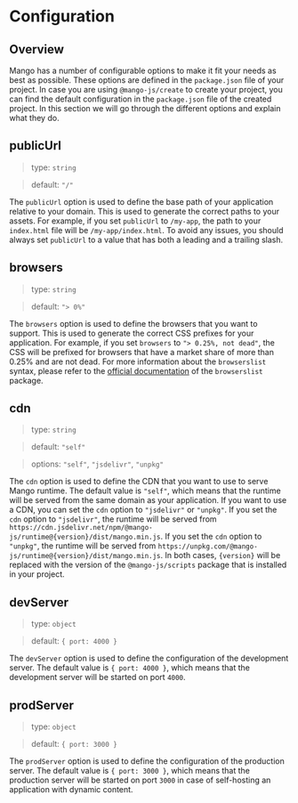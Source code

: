 # Configuration

## Overview

Mango has a number of configurable options to make it fit your needs as best as possible. These options are defined in the `package.json` file of your project. In case you are using `@mango-js/create` to create your project, you can find the default configuration in the `package.json` file of the created project. In this section we will go through the different options and explain what they do.

## publicUrl

> type: `string`

> default: `"/"`

The `publicUrl` option is used to define the base path of your application relative to your domain. This is used to generate the correct paths to your assets. For example, if you set `publicUrl` to `/my-app`, the path to your `index.html` file will be `/my-app/index.html`. To avoid any issues, you should always set `publicUrl` to a value that has both a leading and a trailing slash.

## browsers

> type: `string`

> default: `"> 0%"`

The `browsers` option is used to define the browsers that you want to support. This is used to generate the correct CSS prefixes for your application. For example, if you set `browsers` to `"> 0.25%, not dead"`, the CSS will be prefixed for browsers that have a market share of more than 0.25% and are not dead. For more information about the `browserslist` syntax, please refer to the [official documentation](https://browsersl.ist/) of the `browserslist` package.

## cdn

> type: `string`

> default: `"self"`

> options: `"self"`, `"jsdelivr"`, `"unpkg"`

The `cdn` option is used to define the CDN that you want to use to serve Mango runtime. The default value is `"self"`, which means that the runtime will be served from the same domain as your application. If you want to use a CDN, you can set the `cdn` option to `"jsdelivr"` or `"unpkg"`. If you set the `cdn` option to `"jsdelivr"`, the runtime will be served from `https://cdn.jsdelivr.net/npm/@mango-js/runtime@{version}/dist/mango.min.js`. If you set the `cdn` option to `"unpkg"`, the runtime will be served from `https://unpkg.com/@mango-js/runtime@{version}/dist/mango.min.js`. In both cases, `{version}` will be replaced with the version of the `@mango-js/scripts` package that is installed in your project.

## devServer

> type: `object`

> default: `{ port: 4000 }`

The `devServer` option is used to define the configuration of the development server. The default value is `{ port: 4000 }`, which means that the development server will be started on port `4000`.

## prodServer

> type: `object`

> default: `{ port: 3000 }`

The `prodServer` option is used to define the configuration of the production server. The default value is `{ port: 3000 }`, which means that the production server will be started on port `3000` in case of self-hosting an application with dynamic content.

